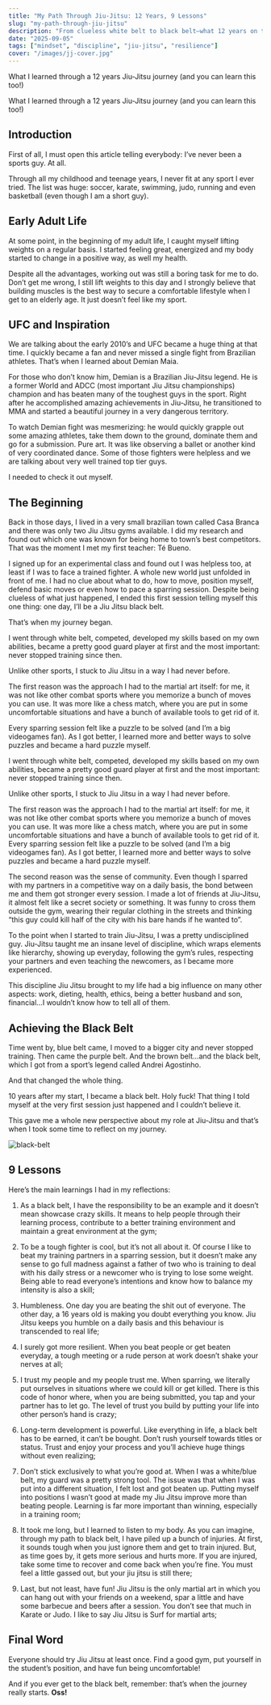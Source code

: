 ```yaml
---
title: "My Path Through Jiu-Jitsu: 12 Years, 9 Lessons"
slug: "my-path-through-jiu-jitsu"
description: "From clueless white belt to black belt—what 12 years on the mat taught me about discipline, humility, and resilience."
date: "2025-09-05"
tags: ["mindset", "discipline", "jiu-jitsu", "resilience"]
cover: "/images/jj-cover.jpg"
---
```


<MyCallout>
What I learned through a 12 years Jiu-Jitsu journey (and you can learn this too!)
</MyCallout>

What I learned through a 12 years Jiu-Jitsu journey (and you can learn this too!)

## Introduction

First of all, I must open this article telling everybody: I’ve never been a sports guy. At all.

Through all my childhood and teenage years, I never fit at any sport I ever tried. The list was huge: soccer, karate, swimming, judo, running and even basketball (even though I am a short guy).

## Early Adult Life

At some point, in the beginning of my adult life, I caught myself lifting weights on a regular basis. I started feeling great, energized and my body started to change in a positive way, as well my health.

Despite all the advantages, working out was still a boring task for me to do. Don’t get me wrong, I still lift weights to this day and I strongly believe that building muscles is the best way to secure a comfortable lifestyle when I get to an elderly age. It just doesn’t feel like my sport.

## UFC and Inspiration

We are talking about the early 2010’s and UFC became a huge thing at that time. I quickly became a fan and never missed a single fight from Brazilian athletes. That’s when I learned about Demian Maia.

For those who don’t know him, Demian is a Brazilian Jiu-Jitsu legend. He is a former World and ADCC (most important Jiu Jitsu championships) champion and has beaten many of the toughest guys in the sport. Right after he accomplished amazing achievements in Jiu-Jitsu, he transitioned to MMA and started a beautiful journey in a very dangerous territory.

To watch Demian fight was mesmerizing: he would quickly grapple out some amazing athletes, take them down to the ground, dominate them and go for a submission. Pure art. It was like observing a ballet or another kind of very coordinated dance. Some of those fighters were helpless and we are talking about very well trained top tier guys.

I needed to check it out myself.

## The Beginning

Back in those days, I lived in a very small brazilian town called Casa Branca and there was only two Jiu Jitsu gyms available. I did my research and found out which one was known for being home to town’s best competitors. That was the moment I met my first teacher: Té Bueno.

I signed up for an experimental class and found out I was helpless too, at least if I was to face a trained fighter. A whole new world just unfolded in front of me. I had no clue about what to do, how to move, position myself, defend basic moves or even how to pace a sparring session. Despite being clueless of what just happened, I ended this first session telling myself this one thing: one day, I’ll be a Jiu Jitsu black belt.

That’s when my journey began.

I went through white belt, competed, developed my skills based on my own abilities, became a pretty good guard player at first and the most important: never stopped training since then.

Unlike other sports, I stuck to Jiu Jitsu in a way I had never before.

The first reason was the approach I had to the martial art itself: for me, it was not like other combat sports where you memorize a bunch of moves you can use. It was more like a chess match, where you are put in some uncomfortable situations and have a bunch of available tools to get rid of it. 

<MyCallout>
Every sparring session felt like a puzzle to be solved (and I’m a big videogames fan). As I got better, I learned more and better ways to solve puzzles and became a hard puzzle myself.
</MyCallout>

I went through white belt, competed, developed my skills based on my own abilities, became a pretty good guard player at first and the most important: never stopped training since then.

Unlike other sports, I stuck to Jiu Jitsu in a way I had never before.

The first reason was the approach I had to the martial art itself: for me, it was not like other combat sports where you memorize a bunch of moves you can use. It was more like a chess match, where you are put in some uncomfortable situations and have a bunch of available tools to get rid of it. Every sparring session felt like a puzzle to be solved (and I’m a big videogames fan). As I got better, I learned more and better ways to solve puzzles and became a hard puzzle myself.

The second reason was the sense of community. Even though I sparred with my partners in a competitive way on a daily basis, the bond between me and them got stronger every session. I made a lot of friends at Jiu-Jitsu, it almost felt like a secret society or something. It was funny to cross them outside the gym, wearing their regular clothing in the streets and thinking “this guy could kill half of the city with his bare hands if he wanted to”.

To the point when I started to train Jiu-Jitsu, I was a pretty undisciplined guy. Jiu-Jitsu taught me an insane level of discipline, which wraps elements like hierarchy, showing up everyday, following the gym’s rules, respecting your partners and even teaching the newcomers, as I became more experienced.

This discipline Jiu Jitsu brought to my life had a big influence on many other aspects: work, dieting, health, ethics, being a better husband and son, financial…I wouldn’t know how to tell all of them.

## Achieving the Black Belt

Time went by, blue belt came, I moved to a bigger city and never stopped training. Then came the purple belt. And the brown belt…and the black belt, which I got from a sport’s legend called Andrei Agostinho.

And that changed the whole thing.

10 years after my start, I became a black belt. Holy fuck! That thing I told myself at the very first session just happened and I couldn’t believe it.

This gave me a whole new perspective about my role at Jiu-Jitsu and that’s when I took some time to reflect on my journey.

![black-belt](/images/bjj-black-belt.png)

## 9 Lessons

Here’s the main learnings I had in my reflections:

1. As a black belt, I have the responsibility to be an example and it doesn’t mean showcase crazy skills. It means to help people through their learning process, contribute to a better training environment and maintain a great environment at the gym;

2. To be a tough fighter is cool, but it’s not all about it. Of course I like to beat my training partners in a sparring session, but it doesn’t make any sense to go full madness against a father of two who is training to deal with his daily stress or a newcomer who is trying to lose some weight. Being able to read everyone’s intentions and know how to balance my intensity is also a skill;

3. Humbleness. One day you are beating the shit out of everyone. The other day, a 16 years old is making you doubt everything you know. Jiu Jitsu keeps you humble on a daily basis and this behaviour is transcended to real life;

4. I surely got more resilient. When you beat people or get beaten everyday, a tough meeting or a rude person at work doesn’t shake your nerves at all;

5. I trust my people and my people trust me. When sparring, we literally put ourselves in situations where we could kill or get killed. There is this code of honor where, when you are being submitted, you tap and your partner has to let go. The level of trust you build by putting your life into other person’s hand is crazy;

6. Long-term development is powerful. Like everything in life, a black belt has to be earned, it can’t be bought. Don’t rush yourself towards titles or status. Trust and enjoy your process and you’ll achieve huge things without even realizing;

7. Don’t stick exclusively to what you’re good at. When I was a white/blue belt, my guard was a pretty strong tool. The issue was that when I was put into a different situation, I felt lost and got beaten up. Putting myself into positions I wasn’t good at made my Jiu Jitsu improve more than beating people. Learning is far more important than winning, especially in a training room;

8. It took me long, but I learned to listen to my body. As you can imagine, through my path to black belt, I have piled up a bunch of injuries. At first, it sounds tough when you just ignore them and get to train injured. But, as time goes by, it gets more serious and hurts more. If you are injured, take some time to recover and come back when you’re fine. You must feel a little gassed out, but your jiu jitsu is still there;

9. Last, but not least, have fun! Jiu Jitsu is the only martial art in which you can hang out with your friends on a weekend, spar a little and have some barbecue and beers after a session. You don’t see that much in Karate or Judo. I like to say Jiu Jitsu is Surf for martial arts;

## Final Word
<MyCallout>
Everyone should try Jiu Jitsu at least once. Find a good gym, put yourself in the student’s position, and have fun being uncomfortable!
</MyCallout>

And if you ever get to the black belt, remember: that’s when the journey really starts.
**Oss!**

